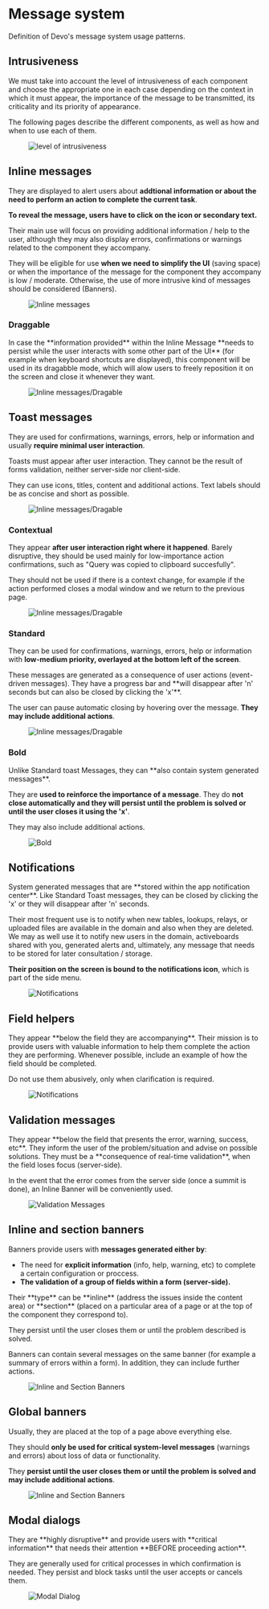 

<Meta title="Patterns/Message system" />

# Message system
Definition of Devo's message system usage patterns.

## Intrusiveness

We must take into account the level of intrusiveness of each component and choose the appropriate one in each case depending on the context in which it must appear, the importance of the message to be transmitted, its criticality and its priority of appearance.

The following pages describe the different components, as well as how and when to use each of them.

<Figure>
  <img
    src="img/Intrusiveness-15x.jpg"
    alt="level of intrusiveness"
  />
</Figure>

## Inline messages

They are displayed to alert users about **addtional information or about the need to perform an action to complete the current task**.

**To reveal the message, users have to click on the icon or secondary text.**

<section className="mrow">
  <div className="mcol-12 mcol-sm-6">
Their main use will focus on providing additional information / help to the user, although they may also display errors, confirmations or warnings related to the component they accompany.

They will be eligible for use **when we need to simplify the UI** (saving space) or when the importance of the message for the component they accompany is low / moderate. Otherwise, the use of more intrusive kind of messages should be considered (Banners).
  </div>
    <div className="mcol-12 mcol-sm-6">
    <Figure>
      <img
        alt="Inline messages"
        src="img/inline-messages-15x.png"
      />
    </Figure>
  </div>
</section>

### Draggable
<section className="mrow">
  <div className="mcol-12 mcol-sm-6">
In case the **information provided** within the Inline Message **needs to persist while the user interacts with some other part of the UI** (for example when keyboard shortcuts are displayed), this component will be used in its dragabble mode, which will alow users to freely reposition it on the screen and close it whenever they want.
  </div>
    <div className="mcol-12 mcol-sm-6">
    <Figure>
      <img
        alt="Inline messages/Dragable"
        src="img/inline-messages2-15x.jpg"
      />
    </Figure>
  </div>
</section>

## Toast messages
They are used for confirmations, warnings, errors, help or information and usually **require minimal user interaction**.
<section className="mrow">
  <div className="mcol-12 mcol-sm-6">
Toasts must appear after user interaction. They cannot be the result of forms validation, neither server-side nor client-side.

They can use icons, titles, content and additional actions. Text labels should be as concise and short as possible.
  </div>
    <div className="mcol-12 mcol-sm-6">
    <Figure>
      <img
        alt="Inline messages/Dragable"
        src="img/Toast-message-1.5x.png"
      />
    </Figure>
  </div>
</section>

### Contextual
They appear **after user interaction right where it happened**. Barely disruptive, they should be used mainly for low-importance action confirmations, such as "Query was copied to clipboard succesfully".

<section className="mrow">
  <div className="mcol-12 mcol-sm-6">
They should not be used if there is a context change, for example if the action performed closes a modal window and we return to the previous page.

  </div>
    <div className="mcol-12 mcol-sm-6">
    <Figure>
      <img
        alt="Inline messages/Dragable"
        src="img/Contextual.png"
      />
    </Figure>
  </div>
</section>

### Standard
They can be used for confirmations, warnings, errors, help or information with **low-medium priority, overlayed at the bottom left of the screen**.

<section className="mrow">
  <div className="mcol-12 mcol-sm-6">
These messages are generated as a consequence of user actions (event-driven messages). They have a progress bar and **will disappear after 'n' seconds but can also be closed by clicking the 'x'**.

The user can pause automatic closing by hovering over the message. **They may include additional actions**.
  </div>
    <div className="mcol-12 mcol-sm-6">
    <Figure>
      <img
        alt="Inline messages/Dragable"
        src="img/Standard-15x.png"
      />
    </Figure>
  </div>
</section>

### Bold
<section className="mrow">
  <div className="mcol-12 mcol-sm-6">
Unlike Standard toast Messages, they can **also contain system generated messages**.

They are **used to reinforce the importance of a message**. They do **not close automatically and they will persist until the problem is solved or until the user closes it using the 'x'**.

They may also include additional actions. 
  </div>
    <div className="mcol-12 mcol-sm-6">
    <Figure>
      <img
        alt="Bold"
        src="img/Bold-15x.png"
      />
    </Figure>
  </div>
</section>

## Notifications
<section className="mrow">
  <div className="mcol-12 mcol-sm-6">
System generated messages that are **stored within the app notification center**. Like Standard Toast messages, they can be closed by clicking the 'x' or they will disappear after 'n' seconds.

Their most frequent use is to notify when new tables, lookups, relays, or uploaded files are available in the domain and also when they are deleted. We may as well use it to notify new users in the domain, activeboards shared with you, generated alerts and, ultimately, any message that needs to be stored for later consultation / storage.

**Their position on the screen is bound to the notifications icon**, which is part of the side menu.
  </div>
    <div className="mcol-12 mcol-sm-6">
    <Figure>
      <img
        alt="Notifications"
        src="img/Notifications-1.5x.png"
      />
    </Figure>
  </div>
</section>

## Field helpers
<section className="mrow">
  <div className="mcol-12 mcol-sm-6">
They appear **below the field they are accompanying**. Their mission is to provide users with valuable information to help them complete the action they are performing. Whenever possible, include an example of how the field should be completed.

Do not use them abusively, only when clarification is required.
  </div>
    <div className="mcol-12 mcol-sm-6">
    <Figure>
      <img
        alt="Notifications"
        src="img/Field-Helpers-15x.png"
      />
    </Figure>
  </div>
</section>

## Validation messages

<section className="mrow">
  <div className="mcol-12 mcol-sm-6">
They appear **below the field that presents the error, warning, success, etc**. They inform the user of the problem/situation and advise on possible solutions. They must be a **consequence of real-time validation**, when the field loses focus (server-side).

In the event that the error comes from the server side (once a summit is done), an Inline Banner will be conveniently used.
  </div>
    <div className="mcol-12 mcol-sm-6">
    <Figure>
      <img
        alt="Validation Messages"
        src="img/Validation-messages-15x.png"
      />
    </Figure>
  </div>
</section>

## Inline and section banners
Banners provide users with **messages generated either by**: 
- The need for **explicit information** (info, help, warning, etc) to complete a certain configuration or proccess.
- **The validation of a group of fields within a form (server-side).**

<section className="mrow">
  <div className="mcol-12 mcol-sm-6">
Their **type** can be **inline** (address the issues inside the content area) or **section** (placed on a particular area of a page or at the top of the component they correspond to).

They persist until the user closes them or until the problem described is solved.

Banners can contain several messages on the same banner (for example a summary of errors within a form). In addition, they can include further actions.
  </div>
    <div className="mcol-12 mcol-sm-6">
    <Figure>
      <img
        alt="Inline and Section Banners"
        src="img/Inline-section-banners-15x.png"
      />
    </Figure>
  </div>
</section>

## Global banners

<section className="mrow">
  <div className="mcol-12 mcol-sm-6">
Usually, they are placed at the top of a page above everything else.

They should **only be used for critical system-level messages** (warnings and errors) about loss of data or functionality.

They **persist until the user closes them or until the problem is solved and may include additional actions**.
  </div>
    <div className="mcol-12 mcol-sm-6">
    <Figure>
      <img
        alt="Inline and Section Banners"
        src="img/Inline-section-banner-1.5x.png"
      />
    </Figure>
  </div>
</section>

## Modal dialogs

<section className="mrow">
  <div className="mcol-12 mcol-sm-6">
They are **highly disruptive** and provide users with **critical information** that needs their attention **BEFORE proceeding action**.

They are generally used for critical processes in which confirmation is needed. They persist and block tasks until the user accepts or cancels them.
  </div>
    <div className="mcol-12 mcol-sm-6">
    <Figure>
      <img
        alt="Modal Dialog"
        src="img/Modal-dialogs-15x.jpg"
      />
    </Figure>
  </div>
</section>

